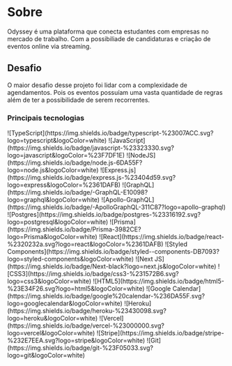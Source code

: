 
# Sobre

Odyssey é uma plataforma que conecta estudantes com empresas no
mercado de trabalho. Com a possibiliade de candidaturas e criação
de eventos online via streaming.

## Desafio

O maior desafio desse projeto foi lidar com a complexidade de
agendamentos. Pois os eventos possuíam uma vasta quantidade de
regras além de ter a possibilidade de serem recorrentes.

### Principais tecnologias

<SkillsContainer>
<SkillRow >
  ![TypeScript](https://img.shields.io/badge/typescript-%23007ACC.svg?logo=typescript&logoColor=white)
  ![JavaScript](https://img.shields.io/badge/javascript-%23323330.svg?logo=javascript&logoColor=%23F7DF1E)
</SkillRow>

<SkillRow>
  ![NodeJS](https://img.shields.io/badge/node.js-6DA55F?logo=node.js&logoColor=white)
  ![Express.js](https://img.shields.io/badge/express.js-%23404d59.svg?logo=express&logoColor=%2361DAFB)
  ![GraphQL](https://img.shields.io/badge/-GraphQL-E10098?logo=graphql&logoColor=white)
  ![Apollo-GraphQL](https://img.shields.io/badge/-ApolloGraphQL-311C87?logo=apollo-graphql)
  ![Postgres](https://img.shields.io/badge/postgres-%23316192.svg?logo=postgresql&logoColor=white)
  ![Prisma](https://img.shields.io/badge/Prisma-3982CE?logo=Prisma&logoColor=white)
</SkillRow>

<SkillRow>
  ![React](https://img.shields.io/badge/react-%2320232a.svg?logo=react&logoColor=%2361DAFB)
  ![Styled
  Components](https://img.shields.io/badge/styled--components-DB7093?logo=styled-components&logoColor=white)
  ![Next
  JS](https://img.shields.io/badge/Next-black?logo=next.js&logoColor=white)
  ![CSS3](https://img.shields.io/badge/css3-%231572B6.svg?logo=css3&logoColor=white)
  ![HTML5](https://img.shields.io/badge/html5-%23E34F26.svg?logo=html5&logoColor=white)
  ![Google
  Calendar](https://img.shields.io/badge/google%20calendar-%236DA55F.svg?logo=googlecalendar&logoColor=white)
</SkillRow>

<SkillRow>
  ![Heroku](https://img.shields.io/badge/heroku-%23430098.svg?logo=heroku&logoColor=white)
  ![Vercel](https://img.shields.io/badge/vercel-%23000000.svg?logo=vercel&logoColor=white)
  ![Stripe](https://img.shields.io/badge/stripe-%232E7EEA.svg?logo=stripe&logoColor=white)
</SkillRow>

<SkillRow>
![Git](https://img.shields.io/badge/git-%23F05033.svg?logo=git&logoColor=white)
</SkillRow>
</SkillsContainer>
